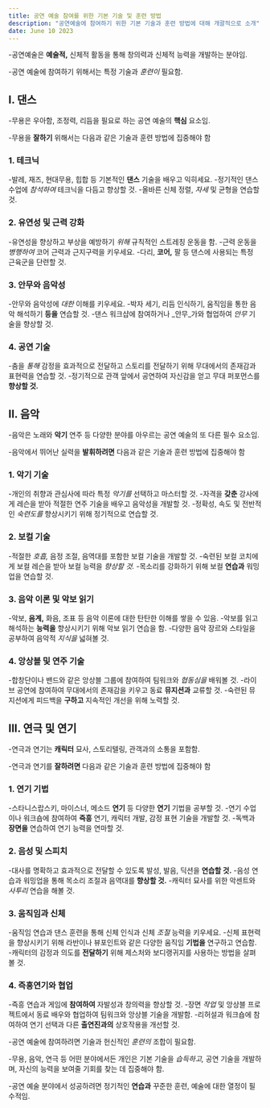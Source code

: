 ```yaml
---
title: 공연 예술 참여를 위한 기본 기술 및 훈련 방법
description: "공연예술에 참여하기 위한 기본 기술과 훈련 방법에 대해 개괄적으로 소개"
date: June 10 2023
---
```

-공연예술은 **예술적,** 신체적 활동을 통해 창의력과 신체적 능력을 개발하는 분야임. 


-공연 예술에 참여하기 위해서는 특정 기술과 _훈련이_ 필요함.

## I. 댄스
-무용은 우아함, 조정력, 리듬을 필요로 하는 공연 예술의 **핵심** 요소임. 


-무용을 **잘하기** 위해서는 다음과 같은 기술과 훈련 방법에 집중해야 함

### 1. 테크닉
-발레, 재즈, 현대무용, 힙합 등 기본적인 **댄스** 기술을 배우고 익히세요.
-정기적인 댄스 수업에 _참석하여_ 테크닉을 다듬고 향상할 것.
-올바른 신체 정렬, _자세_ 및 균형을 연습할 것.
### 2. 유연성 및 근력 강화
-유연성을 향상하고 부상을 예방하기 _위해_ 규칙적인 스트레칭 운동을 함.
-근력 운동을 _병행하여_ 코어 근력과 근지구력을 키우세요.
-다리, **코어,** 팔 등 댄스에 사용되는 특정 근육군을 단련할 것.
### 3. 안무와 음악성
-안무와 음악성에 _대한_ 이해를 키우세요.
-박자 세기, 리듬 인식하기, 움직임을 통한 음악 해석하기 **등을** 연습할 것.
-댄스 워크샵에 참여하거나 _안무_가와 협업하여 _안무_ 기술을 향상할 것.
### 4. 공연 기술
-춤을 _통해_ 감정을 효과적으로 전달하고 스토리를 전달하기 위해 무대에서의 존재감과 표현력을 연습할 것.
-정기적으로 관객 앞에서 공연하여 자신감을 얻고 무대 퍼포먼스를 **향상할 것.**
## II. 음악
-음악은 노래와 **악기** 연주 등 다양한 분야를 아우르는 공연 예술의 또 다른 필수 요소임. 


-음악에서 뛰어난 실력을 **발휘하려면** 다음과 같은 기술과 훈련 방법에 집중해야 함

### 1. 악기 기술
-개인의 취향과 관심사에 따라 특정 _악기를_ 선택하고 마스터할 것.
-자격을 **갖춘** 강사에게 레슨을 받아 적절한 연주 기술을 배우고 음악성을 개발할 것.
-정확성, 속도 및 전반적인 _숙련도를_ 향상시키기 위해 정기적으로 연습할 것.
### 2. 보컬 기술
-적절한 _호흡,_ 음정 조절, 음역대를 포함한 보컬 기술을 개발할 것.
-숙련된 보컬 코치에게 보컬 레슨을 받아 보컬 능력을 _향상할 것._
-목소리를 강화하기 위해 보컬 **연습과** 워밍업을 연습할 것.
### 3. 음악 이론 및 악보 읽기
-악보, **음계,** 화음, 조표 등 음악 이론에 대한 탄탄한 이해를 쌓을 수 있음.
-악보를 읽고 해석하는 **능력을** 향상시키기 위해 악보 읽기 연습을 함.
-다양한 음악 장르와 스타일을 공부하여 음악적 _지식을_ 넓혀볼 것.
### 4. 앙상블 및 연주 기술
-합창단이나 밴드와 같은 앙상블 그룹에 참여하여 팀워크와 _협동심을_ 배워볼 것.
-라이브 공연에 참여하여 무대에서의 존재감을 키우고 동료 **뮤지션과** 교류할 것.
-숙련된 뮤지션에게 피드백을 **구하고** 지속적인 개선을 위해 노력할 것.
## III. 연극 및 연기
-연극과 연기는 **캐릭터** 묘사, 스토리텔링, 관객과의 소통을 포함함. 


-연극과 연기를 **잘하려면** 다음과 같은 기술과 훈련 방법에 집중해야 함

### 1. 연기 기법
-스타니스랍스키, 마이스너, 메소드 **연기** 등 다양한 **연기** 기법을 공부할 것.
-연기 수업이나 워크숍에 참여하여 **즉흥** 연기, 캐릭터 개발, 감정 표현 기술을 개발할 것.
-독백과 **장면을** 연습하여 연기 능력을 연마할 것.
### 2. 음성 및 스피치
-대사를 명확하고 효과적으로 전달할 수 있도록 발성, 발음, 딕션을 **연습할 것.**
-음성 연습과 워밍업을 통해 목소리 조절과 음역대를 **향상할 것.**
-캐릭터 묘사를 위한 악센트와 _사투리_ 연습을 해볼 것.
### 3. 움직임과 신체
-움직임 연습과 댄스 훈련을 통해 신체 인식과 신체 _조절_ 능력을 키우세요.
-신체 표현력을 향상시키기 위해 라반이나 뷰포인트와 같은 다양한 움직임 **기법을** 연구하고 연습함.
-캐릭터의 감정과 의도를 **전달하기** 위해 제스처와 보디랭귀지를 사용하는 방법을 살펴볼 것.
### 4. 즉흥연기와 협업
-즉흥 연습과 게임에 **참여하여** 자발성과 창의력을 향상할 것.
-장면 _작업_ 및 앙상블 프로젝트에서 동료 배우와 협업하여 팀워크와 앙상블 기술을 개발함.
-리허설과 워크숍에 참여하여 연기 선택과 다른 **출연진과의** 상호작용을 개선할 것.

-공연 예술에 참여하려면 기술과 헌신적인 _훈련의_ 조합이 필요함. 


-무용, 음악, 연극 등 어떤 분야에서든 개인은 기본 기술을 _습득하고,_ 공연 기술을 개발하며, 자신의 능력을 보여줄 기회를 찾는 데 집중해야 함. 


-공연 예술 분야에서 성공하려면 정기적인 **연습과** 꾸준한 훈련, 예술에 대한 열정이 필수적임.